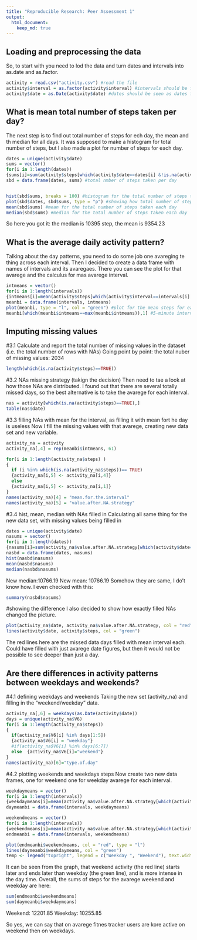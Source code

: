 ```yaml
---
title: "Reproducible Research: Peer Assessment 1"
output: 
  html_document:
    keep_md: true
---
```


## Loading and preprocessing the data

So, to start with you need to lod the data and turn dates and intervals into as.date and as.factor.
```r
activity = read.csv("activity.csv") #read the file
activity$interval = as.factor(activity$interval) #intervals should be factors for futhers tasks
activity$date = as.Date(activity$date) #dates should be seen as dates for further tasks#
```


## What is mean total number of steps taken per day?
The next step is to find out total number of steps for ech day, the mean and th median for all days.
It was supposed to make a histogram for total number of steps, but I also made a plot for number of steps for each day.
```r
dates = unique(activity$date)
sums = vector()
for(i in 1:length(dates))
{sums[i]=sum(activity$steps[which(activity$date==dates[i] &!is.na(activity$steps))])}
sbd = data.frame(dates, sums) #total nmber of steps taken per day


hist(sbd$sums, breaks = 100) #histogram for the total number of steps taken each day
plot(sbd$dates, sbd$sums, type = "p") #showing how total number of steps distributes across all dates
mean(sbd$sums) #mean for the total number of steps taken each day
median(sbd$sums) #median for the total number of steps taken each day
```

So here you got it:
the median is 10395 step,
the mean is 9354.23

## What is the average daily activity pattern?
Talking about the day patterns, you need to do some job one avareging te thing across each interval.
Then I decided to create a data frame with names of intervals and its avaregaes.
There you can see the plot for that avarege and the calculus for mas avarege interval.
```r
intmeans = vector()
for(i in 1:length(intervals))
{intmeans[i]=mean(activity$steps[which(activity$interval==intervals[i] &!is.na(activity$steps))])}
meanbi = data.frame(intervals, intmeans)
plot(meanbi, type = "l", col = "green") #plot for the mean steps for each interval across all days
meanbi[which(meanbi$intmeans==max(meanbi$intmeans)),1] #5-minute interval that on average contains most number of steps 
```

## Imputing missing values
#3.1 Calculate and report the total number of missing values in the dataset (i.e. the total number of rows with NAs)
Going point by point: the total nuber of missing values: 2034
```r
length(which(is.na(activity$steps)==TRUE))
```

#3.2 NAs missing strategy (takign the decision)
Then need to tae a look at how those NAs are distributed.
I found out that there are several totally missed days, so the best alternative is to take the avarege for each interval.
```r
nas = activity[which(is.na(activity$steps)==TRUE),]
table(nas$date)
```

#3.3 filling NAs with mean for the interval, as filling it with mean fort he day is useless
Now I fill the missing values with that avarege, creating new data set and new variable.

```r
activity_na = activity
activity_na[,4] = rep(meanbi$intmeans, 61)

for(i in 1:length(activity_na$steps) )
{
  if (i %in% which(is.na(activity_na$steps))== TRUE) 
  {activity_na[i,5] <- activity_na[i,4]} 
  else
  {activity_na[i,5] <- activity_na[i,1]}
}
names(activity_na)[4] = "mean.for.the.interval"
names(activity_na)[5] = "value.after.NA.strategy"
```

#3.4 hist, mean, median with NAs filled in
Calculating all same thing for the new data set, with missing values being filled in
```r
dates = unique(activity$date)
nasums = vector()
for(i in 1:length(dates))
{nasums[i]=sum(activity_na$value.after.NA.strategy[which(activity$date==dates[i])])}
nasbd = data.frame(dates, nasums)
hist(nasbd$nasums)
mean(nasbd$nasums)
median(nasbd$nasums)
```
New median:10766.19
New mean: 10766.19
Somehow they are same, I do't know how.
I even checked with this:
```r
summary(nasbd$nasums)
```

#showing the difference
I also decided to show how exactly filled NAs changed the picture.
```r
plot(activity_na$date, activity_na$value.after.NA.strategy, col = "red", type = "l")
lines(activity$date, activity$steps, col = "green")
```
The red lines here are the missed data days filled with mean interval each. 
Could have filled with just avarege date figures, but then it would not be possible to see deeper than just a day.

## Are there differences in activity patterns between weekdays and weekends?
#4.1 defining weekdays and weekends
Taking the new set (activity_na) and filling in the "weekend/weekday" data.
```r
activity_na[,6] = weekdays(as.Date(activity$date))
days = unique(activity_na$V6)
for(i in 1:length(activity_na$steps))
{
  if(activity_na$V6[i] %in% days[1:5])
  {activity_na$V6[i] = "weekday"}
  #if(activity_na$V6[i] %in% days[6:7])
  else  {activity_na$V6[i]="weekend"}
}
names(activity_na)[6]="type.of.day"
```

#4.2 plotting weekends and weekdays steps
Now create two new data frames, one for weekend one for weekday avarege for each interval.
```r
weekdaymeans = vector()
for(i in 1:length(intervals))
{weekdaymeans[i]=mean(activity_na$value.after.NA.strategy[which(activity_na$type.of.day=="weekday")])}
daymeanbi = data.frame(intervals, weekdaymeans)

weekendmeans = vector()
for(i in 1:length(intervals))
{weekendmeans[i]=mean(activity_na$value.after.NA.strategy[which(activity_na$type.of.day=="weekend")])}
endmeanbi = data.frame(intervals, weekendmeans)

plot(endmeanbi$weekendmeans, col = "red", type = "l")
lines(daymeanbi$weekdaymeans, col = "green")
temp <- legend("topright", legend = c("Weekday ", "Weekend"), text.width = strwidth("1,000,000"),lty = 1, col = c("green", "red"), xjust = 1, yjust = 1, title = "Line Types")
```

It can be seen from the graph, that weekend activity (the red line) starts later and ends later than weekday (the green line), and is more intense in the day time.
Overall, the sums of steps for the avarege weekend and weekday are here:
```r
sum(endmeanbi$weekendmeans)
sum(daymeanbi$weekdaymeans)
```
Weekend: 12201.85
Weekday: 10255.85

So yes, we can say that on avarege fitnes tracker users are kore active on weekend then on weekdays.
